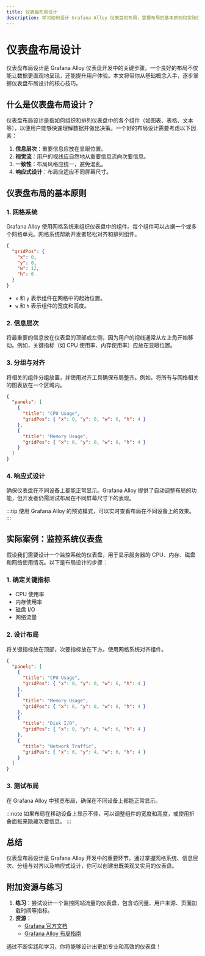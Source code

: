 ```yaml
---
title: 仪表盘布局设计
description: 学习如何设计 Grafana Alloy 仪表盘的布局，掌握布局的基本原则和实际应用技巧，适合初学者。
---
```


# 仪表盘布局设计

仪表盘布局设计是 Grafana Alloy 仪表盘开发中的关键步骤。一个良好的布局不仅能让数据更直观地呈现，还能提升用户体验。本文将带你从基础概念入手，逐步掌握仪表盘布局设计的核心技巧。

## 什么是仪表盘布局设计？

仪表盘布局设计是指如何组织和排列仪表盘中的各个组件（如图表、表格、文本等），以便用户能够快速理解数据并做出决策。一个好的布局设计需要考虑以下因素：

1. **信息层次**：重要信息应放在显眼位置。
2. **视觉流**：用户的视线应自然地从重要信息流向次要信息。
3. **一致性**：布局风格应统一，避免混乱。
4. **响应式设计**：布局应适应不同屏幕尺寸。

## 仪表盘布局的基本原则

### 1. 网格系统
Grafana Alloy 使用网格系统来组织仪表盘中的组件。每个组件可以占据一个或多个网格单元。网格系统帮助开发者轻松对齐和排列组件。

```json
{
  "gridPos": {
    "x": 0,
    "y": 0,
    "w": 12,
    "h": 6
  }
}
```

- `x` 和 `y` 表示组件在网格中的起始位置。
- `w` 和 `h` 表示组件的宽度和高度。

### 2. 信息层次
将最重要的信息放在仪表盘的顶部或左侧，因为用户的视线通常从左上角开始移动。例如，关键指标（如 CPU 使用率、内存使用率）应放在显眼位置。

### 3. 分组与对齐
将相关的组件分组放置，并使用对齐工具确保布局整齐。例如，将所有与网络相关的图表放在一个区域内。

```json
{
  "panels": [
    {
      "title": "CPU Usage",
      "gridPos": { "x": 0, "y": 0, "w": 6, "h": 4 }
    },
    {
      "title": "Memory Usage",
      "gridPos": { "x": 6, "y": 0, "w": 6, "h": 4 }
    }
  ]
}
```

### 4. 响应式设计
确保仪表盘在不同设备上都能正常显示。Grafana Alloy 提供了自动调整布局的功能，但开发者仍需测试布局在不同屏幕尺寸下的表现。

:::tip
使用 Grafana Alloy 的预览模式，可以实时查看布局在不同设备上的效果。
:::

## 实际案例：监控系统仪表盘

假设我们需要设计一个监控系统的仪表盘，用于显示服务器的 CPU、内存、磁盘和网络使用情况。以下是布局设计的步骤：

### 1. 确定关键指标
- CPU 使用率
- 内存使用率
- 磁盘 I/O
- 网络流量

### 2. 设计布局
将关键指标放在顶部，次要指标放在下方。使用网格系统对齐组件。

```json
{
  "panels": [
    {
      "title": "CPU Usage",
      "gridPos": { "x": 0, "y": 0, "w": 6, "h": 4 }
    },
    {
      "title": "Memory Usage",
      "gridPos": { "x": 6, "y": 0, "w": 6, "h": 4 }
    },
    {
      "title": "Disk I/O",
      "gridPos": { "x": 0, "y": 4, "w": 6, "h": 4 }
    },
    {
      "title": "Network Traffic",
      "gridPos": { "x": 6, "y": 4, "w": 6, "h": 4 }
    }
  ]
}
```

### 3. 测试布局
在 Grafana Alloy 中预览布局，确保在不同设备上都能正常显示。

:::note
如果布局在移动设备上显示不佳，可以调整组件的宽度和高度，或使用折叠面板来隐藏次要信息。
:::

## 总结

仪表盘布局设计是 Grafana Alloy 开发中的重要环节。通过掌握网格系统、信息层次、分组与对齐以及响应式设计，你可以创建出既美观又实用的仪表盘。

## 附加资源与练习

1. **练习**：尝试设计一个监控网站流量的仪表盘，包含访问量、用户来源、页面加载时间等指标。
2. **资源**：
   - [Grafana 官方文档](https://grafana.com/docs/)
   - [Grafana Alloy 布局指南](https://grafana.com/docs/grafana/latest/panels/layout/)

通过不断实践和学习，你将能够设计出更加专业和高效的仪表盘！